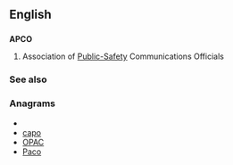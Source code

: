 ==English==

==={{abbreviation}}===
'''APCO'''

# Association of [[public safety|Public-Safety]] Communications Officials

===See also===
{{projectlinks
|pedia|page1=Association of Public-Safety Communications Officials-International|label1=APCO}}

===Anagrams===
* {{alphagram|[[acop#English|acop]]}} 
* [[capo#English|capo]]
* [[OPAC#English|OPAC]]
* [[Paco#English|Paco]]